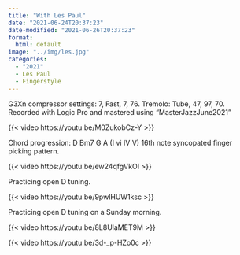 ```yaml
---
title: "With Les Paul"
date: "2021-06-24T20:37:23"
date-modified: "2021-06-26T20:37:23"
format: 
  html: default
image: "../img/les.jpg"
categories:
  - "2021"
  - Les Paul
  - Fingerstyle
---
```


G3Xn compressor settings: 7, Fast, 7, 76. Tremolo: Tube, 47, 97, 70. Recorded with Logic Pro and mastered using "MasterJazzJune2021"

{{< video https://youtu.be/M0ZukobCz-Y >}}

Chord progression: D Bm7 G A (I vi IV V) 16th note syncopated finger picking pattern.

{{< video https://youtu.be/ew24qfgVkOI >}}

Practicing open D tuning.

{{< video https://youtu.be/9pwlHUW1ksc >}}

Practicing open D tuning on a Sunday morning.

{{< video https://youtu.be/8L8UlaMET9M >}}

{{< video https://youtu.be/3d-_p-HZo0c >}}
